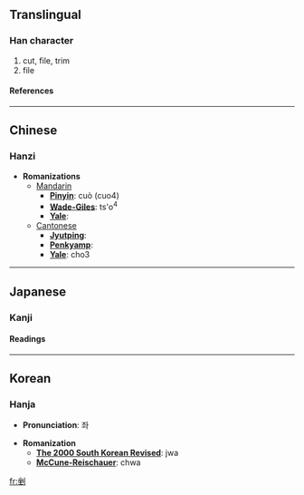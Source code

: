 ==Translingual==
===Han character===
{{Han char|rad=刀|as=07|sn=9|four=8210<sub>0</sub>|canj=人土中弓 (OGLN)}}
# cut, file, trim
# file
====References====
{{Han ref|kx=0140.040|dkj=01999|dj=0317.100|hdz=10342.090|uh=5249|ud=21065|bh=CDF1|bd=52721}}
----

==Chinese==
===Hanzi===


* '''Romanizations'''
** [[Mandarin]]
*** '''[[Pinyin]]''': cuò (cuo4)
*** '''[[Wade-Giles]]''': ts'o<sup>4</sup>
*** '''[[Yale]]''': 
**[[Cantonese]]
***'''[[Jyutping]]''':
***'''[[Penkyamp]]''': 
***'''[[Yale]]''': cho3


----
==Japanese==
===Kanji===
{{ja-kanji|grade=|rs=刀07}}
====Readings====
{{ja-readings|on=[[さ]] (sa)|kun=[[くじく]] (kujiku), [[かどおとる]] (kadootoru)}}


----
==Korean==
===Hanja===

* '''Pronunciation''': 좌

* '''Romanization'''
** '''[[The 2000 South Korean Revised Romanization|The 2000 South Korean Revised]]''': jwa
** '''[[McCune-Reischauer]]''': chwa


[[fr:剉]]